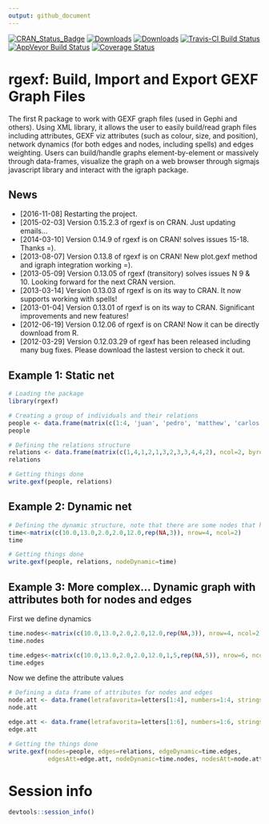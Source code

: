 ```yaml
---
output: github_document
---
```


[![CRAN_Status_Badge](http://www.r-pkg.org/badges/version/rgexf)](https://cran.r-project.org/package=rgexf) [![Downloads](http://cranlogs.r-pkg.org/badges/rgexf?color=brightgreen)](http://cran.rstudio.com/package=rgexf)
[![Downloads](https://cranlogs.r-pkg.org/badges/grand-total/rgexf)](http://cran.rstudio.com/package=rgexf)
[![Travis-CI Build Status](https://travis-ci.org/gvegayon/rgexf.svg?branch=master)](https://travis-ci.org/gvegayon/rgexf)
[![AppVeyor Build Status](https://ci.appveyor.com/api/projects/status/github/gvegayon/rgexf?branch=master&svg=true)](https://ci.appveyor.com/project/gvegayon/rgexf)
[![Coverage Status](https://img.shields.io/codecov/c/github/gvegayon/rgexf/master.svg)](https://codecov.io/github/gvegayon/rgexf?branch=master)

# rgexf: Build, Import and Export GEXF Graph Files

The first R package to work with GEXF graph files (used in Gephi and others). Using XML library, it allows the user to easily build/read graph files including attributes, GEXF viz attributes (such as colour, size, and position), network dynamics (for both edges and nodes, including spells) and edges weighting. Users can build/handle graphs element-by-element or massively through data-frames, visualize the graph on a web browser through sigmajs javascript library and interact with the igraph package.

## News ##
- [2016-11-08] Restarting the project.
- [2015-02-03] Version 0.15.2.3 of rgexf is on CRAN. Just updating emails...
- [2014-03-10] Version 0.14.9 of rgexf is on CRAN! solves issues 15-18. Thanks =).
- [2013-08-07] Version 0.13.8 of rgexf is on CRAN! New plot.gexf method and igraph
  integration working =).
- [2013-05-09] Version 0.13.05 of rgexf (transitory) solves issues N 9 & 10. Looking
  forward for the next CRAN version.
- [2013-03-14] Version 0.13.03 of rgexf is on its way to CRAN. It now supports
  working with spells!
- [2013-01-04] Version 0.13.01 of rgexf is on its way to CRAN. Significant
  improvements and new features!
- [2012-06-19] Version 0.12.06 of rgexf is on CRAN! Now it can be directly download
  from R.
- [2012-03-29] Version 0.12.03.29 of rgexf has been released including many bug
  fixes. Please download the lastest version to check it out.

## Example 1: Static net ##
```r
# Loading the package
library(rgexf)

# Creating a group of individuals and their relations
people <- data.frame(matrix(c(1:4, 'juan', 'pedro', 'matthew', 'carlos'),ncol=2))
people
```

```r
# Defining the relations structure
relations <- data.frame(matrix(c(1,4,1,2,1,3,2,3,3,4,4,2), ncol=2, byrow=T))
relations
```

```r
# Getting things done
write.gexf(people, relations)
```


## Example 2: Dynamic net ##

```r
# Defining the dynamic structure, note that there are some nodes that have NA at the end.
time<-matrix(c(10.0,13.0,2.0,2.0,12.0,rep(NA,3)), nrow=4, ncol=2)
time
```

```r
# Getting things done
write.gexf(people, relations, nodeDynamic=time)
```



## Example 3: More complex... Dynamic graph with attributes both for nodes and edges##

First we define dynamics

```r
time.nodes<-matrix(c(10.0,13.0,2.0,2.0,12.0,rep(NA,3)), nrow=4, ncol=2)
time.nodes

time.edges<-matrix(c(10.0,13.0,2.0,2.0,12.0,1,5,rep(NA,5)), nrow=6, ncol=2)
time.edges
```

Now we define the attribute values

```r
# Defining a data frame of attributes for nodes and edges
node.att <- data.frame(letrafavorita=letters[1:4], numbers=1:4, stringsAsFactors=F)
node.att

edge.att <- data.frame(letrafavorita=letters[1:6], numbers=1:6, stringsAsFactors=F)
edge.att

# Getting the things done
write.gexf(nodes=people, edges=relations, edgeDynamic=time.edges,
           edgesAtt=edge.att, nodeDynamic=time.nodes, nodesAtt=node.att)
```

# Session info

```r
devtools::session_info()
```


